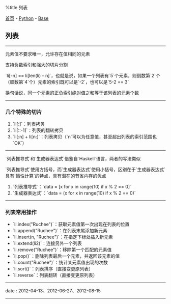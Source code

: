 %title 列表

[[../../../index|首页]] - [[../index|Python]] - [[index|Base]]
==列表==
----
元素值不要求唯一，允许存在值相同的元素

支持负数索引和强大的切片分割

`li[-n] == li[len(li) - n]`，也就是说，如果一个列表有`5`个元素，则倒数第`2`个（顺数第`4`个）元素的索引既可以是`-2`，也可以是`5-2 == 3`

换句话说，同一个元素的正负索引绝对值之和等于该列表的元素个数
----
===几个特殊的切片===

# `li[:]`：列表拷贝
# `li[::-1]`：列表的翻转拷贝
# `li[:n] + li[n:]`：列表拷贝（`n`可以为任意值，甚至超出列表的索引范围也`OK`）
----
`列表推导式`和`生成器表达式`借鉴自`Haskell`语言，两者的写法类似

`列表推导式`使用方括号，而`生成器表达式`使用小括号，区别在于`生成器表达式`具有`惰性计算`的特点，具有潜在的节省内存的优点

# `列表推导式`：`data = [x for x in range(10) if x % 2 == 0]`
# `生成器表达式`：`data = (x for x in range(10) if x % 2 == 0)`
----
===列表常用操作===

* `li.index("Ruchee")`：获取元素值第一次出现在列表的位置
* `li.append("Ruchee")`：在列表末尾添加新元素
* `li.insert(n, "Ruchee")`：在指定下标处插入新元素
* `li.extend(li2)`：连接另外一个列表
* `li.remove("Ruchee")`：移除第一个匹配的元素值
* `li.pop()`：删除列表最后一个元素，并返回该元素的值
* `li.count("Ruchee")`：统计某元素值出现的次数
* `li.sort()`：列表排序（直接变更原列表）
* `li.reverse`：列表翻转（直接变更原列表）
----
<red>date</red> : 2012-04-13、2012-06-27、2012-08-15
----
